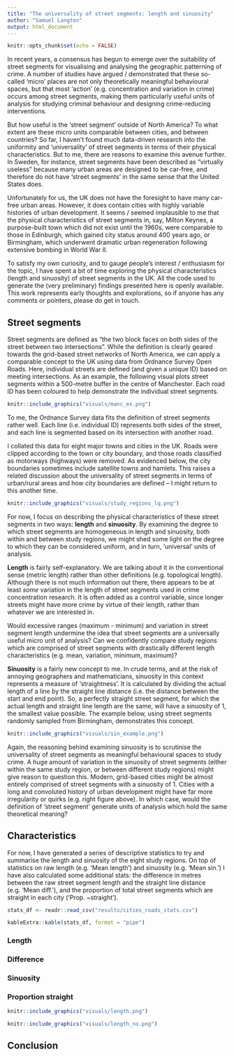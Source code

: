 ```yaml
---
title: "The universality of street segments: length and sinuosity"
author: "Samuel Langton"
output: html_document
---
```


```r
knitr::opts_chunk$set(echo = FALSE)
```

In recent years, a consensus has begun to emerge over the suitability of street segments for visualising and analysing the geographic patterning of crime. A number of studies have argued / demonstrated that these so-called 'micro' places are not only theoretically meaningful behavioural spaces, but that most 'action' (e.g. concentration and variation in crime) occurs among street segments, making them particularly useful units of analysis for studying criminal behaviour and designing crime-reducing interventions.

But how useful is the 'street segment' outside of North America? To what extent are these micro units comparable between cities, and between countries? So far, I haven't found much data-driven research into the uniformity and 'universality' of street segments in terms of their physical characteristics. But to me, there are reasons to examine this avenue further. In Sweden, for instance, street segments have been described as "virtually useless" because many urban areas are designed to be car-free, and therefore do not have 'street segments' in the same sense that the United States does.

Unfortunately for us, the UK does not have the foresight to have many car-free urban areas. However, it does contain cities with highly variable histories of urban development. It seems / seemed implausible to me that the physical characteristics of street segments in, say, Milton Keynes, a purpose-built town which did not exist until the 1960s, were comparable to those in Edinburgh, which gained city status around 400 years ago, or Birmingham, which underwent dramatic urban regeneration following extensive bombing in World War II.

To satisfy my own curiosity, and to gauge people's interest / enthusiasm for the topic, I have spent a bit of time exploring the physical characteristics (length and sinuosity) of street segments in the UK. All the code used to generate the (very preliminary) findings presented here is openly available. This work represents early thoughts and explorations, so if anyone has any comments or pointers, please do get in touch. 

## Street segments

Street segments are defined as “the two block faces on both sides of the street between two intersections”. While the definition is clearly geared towards the grid-based street networks of North America, we can apply a comparable concept to the UK using data from Ordnance Survey Open Roads. Here, individual streets are defined (and given a unique ID) based on meeting intersections. As an example, the following visual plots street segments within a 500-metre buffer in the centre of Manchester. Each road ID has been coloured to help demonstrate the individual street segments.

```r
knitr::include_graphics("visuals/manc_ex.png")
```

To me, the Ordnance Survey data fits the definition of street segments rather well. Each line (i.e. individual ID) represents both sides of the street, and each line is segmented based on its intersection with another road.

I collated this data for eight major towns and cities in the UK. Roads were clipped according to the town or city boundary, and those roads classified as motorways (highways) were removed. As evidenced below, the city boundaries sometimes include satellite towns and hamlets. This raises a related discussion about the universality of street segments in terms of urban/rural areas and how city boundaries are defined -- I might return to this another time.

```r
knitr::include_graphics("visuals/study_regions_lq.png")
```

For now, I focus on describing the physical characteristics of these street segments in two ways: **length** and **sinuosity**. By examining the degree to which street segments are homogeneous in length and sinuosity, both within and between study regions, we might shed some light on the degree to which they can be considered uniform, and in turn, 'universal' units of analysis.

**Length** is fairly self-explanatory. We are talking about it in the conventional sense (metric length) rather than other definitions (e.g. topological length). Although there is not much information out there, there appears to be at least _some_ variation in the length of street segments used in crime concentration research. It is often added as a control variable, since longer streets might have more crime by virtue of their length, rather than whatever we are interested in.

Would excessive ranges (maximum - minimum) and variation in street segment length undermine the idea that street segments are a universally useful micro unit of analysis? Can we confidently compare study regions which are comprised of street segments with drastically different length characteristics (e.g. mean, variation, minimum, maximum)?

**Sinuosity** is a fairly new concept to me. In crude terms, and at the risk of annoying geographers and mathematicians, sinuosity in this context represents a measure of 'straightness'. It is calculated by dividing the actual length of a line by the straight line distance (i.e. the distance between the start and end point). So, a perfectly straight street segment, for which the actual length and straight line length are the same, will have a sinuosity of 1, the smallest value possible. The example below, using street segments randomly sampled from Birmingham, demonstrates this concept.

```r
knitr::include_graphics("visuals/sin_example.png")
```

Again, the reasoning behind examining sinuosity is to scrutinise the universality of street segments as meaningful behavioural spaces to study crime. A huge amount of variation in the sinuosity of street segments (either within the same study region, or between different study regions) might give reason to question this. Modern, grid-based cities might be almost entirely comprised of street segments with a sinuosity of 1. Cities with a long and convoluted history of urban development might have far more irregularity or quirks (e.g. right figure above). In which case, would the definition of 'street segment' generate units of analysis which hold the same theoretical meaning?

## Characteristics

For now, I have generated a series of descriptive statistics to try and summarise the length and sinuosity of the eight study regions. On top of statistics on raw length (e.g. 'Mean length') and sinuosity (e.g. 'Mean sin.') I have also calculated some additional stats: the difference in metres between the raw street segment length and the straight line distance (e.g. 'Mean diff.'), and the proportion of total street segments which are straight in each city ('Prop. ~straight').

```r
stats_df <- readr::read_csv("results/cities_roads_stats.csv")

kableExtra::kable(stats_df, format = "pipe")
```

### Length


### Difference
### Sinuosity
### Proportion straight


```r
knitr::include_graphics("visuals/length.png")
```


```r
knitr::include_graphics("visuals/length_no.png")
```

## Conclusion

